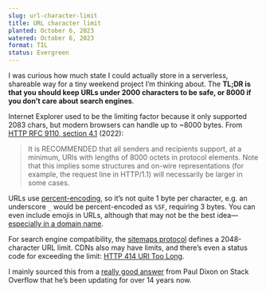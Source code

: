 ```yaml
---
slug: url-character-limit
title: URL character limit
planted: October 6, 2023
watered: October 6, 2023
format: TIL
status: Evergreen
---
```


I was curious how much state I could actually store in a serverless, shareable way for a tiny weekend project I’m thinking about. The **TL;DR is that you should keep URLs under 2000 characters to be safe, or 8000 if you don’t care about search engines**.

Internet Explorer used to be the limiting factor because it only supported 2083 chars, but modern browsers can handle up to ~8000 bytes. From [HTTP RFC 9110, section 4.1](https://www.rfc-editor.org/rfc/rfc9110#section-4.1-5) (2022):

> It is RECOMMENDED that all senders and recipients support, at a minimum, URIs with lengths of 8000 octets in protocol elements. Note that this implies some structures and on-wire representations (for example, the request line in HTTP/1.1) will necessarily be larger in some cases.

URLs use [percent-encoding](https://en.wikipedia.org/wiki/Percent-encoding), so it’s not quite 1 byte per character, e.g. an underscore `_` would be percent-encoded as `%5F`, requiring 3 bytes. You can even include emojis in URLs, although that may not be the best idea—[especially in a domain name](https://www.icann.org/en/system/files/files/idn-emojis-domain-names-13feb19-en.pdf).

For search engine compatibility, the [sitemaps protocol](https://www.sitemaps.org/protocol.html) defines a 2048-character URL limit. CDNs also may have limits, and there’s even a status code for exceeding the limit: [HTTP 414 URI Too Long](https://developer.mozilla.org/en-US/docs/Web/HTTP/Status/414).

I mainly sourced this from a [really good answer](https://stackoverflow.com/a/417184) from Paul Dixon on Stack Overflow that he’s been updating for over 14 years now.
